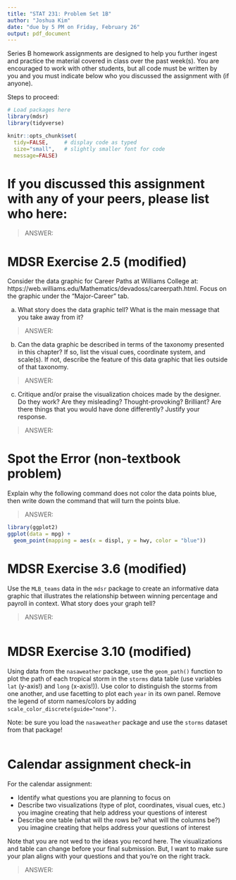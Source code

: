 ```yaml
---
title: "STAT 231: Problem Set 1B"
author: "Joshua Kim"
date: "due by 5 PM on Friday, February 26"
output: pdf_document
---
```


Series B homework assignments are designed to help you further ingest and practice the material covered in class over the past week(s).  You are encouraged to work with other students, but all code must be written by you and you must indicate below who you discussed the assignment with (if anyone).  

Steps to proceed:

\begin{enumerate}
\item In RStudio, go to File > Open Project, navigate to the folder with the course-content repo, select the course-content project (course-content.Rproj), and click "Open" 
\item Pull the course-content repo (e.g. using the blue-ish down arrow in the Git tab in upper right window)
\item Copy ps1B.Rmd from the course repo to your repo (see page 6 of the GitHub Classroom Guide for Stat231 if needed)
\item Close the course-content repo project in RStudio
\item Open YOUR repo project in RStudio
\item In the ps1B.Rmd file in YOUR repo, replace "YOUR NAME HERE" with your name
\item Add in your responses, committing and pushing to YOUR repo in appropriate places along the way
\item Run "Knit PDF" 
\item Upload the pdf to Gradescope.  Don't forget to select which of your pages are associated with each problem.  \textit{You will not get credit for work on unassigned pages (e.g., if you only selected the first page but your solution spans two pages, you would lose points for any part on the second page that the grader can't see).} 
\end{enumerate}

```r
# Load packages here 
library(mdsr)   
library(tidyverse)

knitr::opts_chunk$set(
  tidy=FALSE,     # display code as typed
  size="small",   # slightly smaller font for code
  message=FALSE)   
```

\newpage 

# If you discussed this assignment with any of your peers, please list who here:

> ANSWER:



\newpage
# MDSR Exercise 2.5 (modified)

Consider the data graphic for Career Paths at Williams College at: https://web.williams.edu/Mathematics/devadoss/careerpath.html.  Focus on the graphic under the "Major-Career" tab.

a. What story does the data graphic tell?  What is the main message that you take away from it?

> ANSWER:

b. Can the data graphic be described in terms of the taxonomy presented in this chapter?  If so, list the visual cues, coordinate system, and scale(s).  If not, describe the feature of this data graphic that lies outside of that taxonomy.

> ANSWER:

c. Critique and/or praise the visualization choices made by the designer.  Do they work? Are they misleading?  Thought-provoking?  Brilliant?  Are there things that you would have done differently?  Justify your response.

> ANSWER:


\newpage
# Spot the Error (non-textbook problem)

Explain why the following command does not color the data points blue, then write down the command that will turn the points blue.

> ANSWER:

```r
library(ggplot2)
ggplot(data = mpg) + 
  geom_point(mapping = aes(x = displ, y = hwy, color = "blue"))
```


\newpage
# MDSR Exercise 3.6 (modified)

Use the `MLB_teams` data in the `mdsr` package to create an informative data graphic that illustrates the relationship between winning percentage and payroll in context. What story does your graph tell?

> ANSWER:

```r

```


\newpage
# MDSR Exercise 3.10 (modified)

Using data from the `nasaweather` package, use the `geom_path()` function to plot the path of each tropical storm in the `storms` data table (use variables `lat` (y-axis!) and `long` (x-axis!)).  Use color to distinguish the storms from one another, and use facetting to plot each `year` in its own panel.  Remove the legend of storm names/colors by adding `scale_color_discrete(guide="none")`. 

Note: be sure you load the `nasaweather` package and use the `storms` dataset from that package!

```r

```


\newpage
# Calendar assignment check-in

For the calendar assignment:

- Identify what questions you are planning to focus on
- Describe two visualizations (type of plot, coordinates, visual cues, etc.) you imagine creating that help address your questions of interest 
- Describe one table (what will the rows be?  what will the columns be?) you imagine creating that helps address your questions of interest

Note that you are not wed to the ideas you record here.  The visualizations and table can change before your final submission.  But, I want to make sure your plan aligns with your questions and that you're on the right track.

> ANSWER:

 